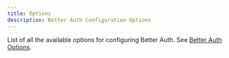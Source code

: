 ```yaml
---
title: Options
description: Better Auth Configuration Options
---
```


List of all the available options for configuring Better Auth. See [Better Auth Options](https://github.com/better-auth/better-auth/blob/main/packages/better-auth/src/types/options.ts#L13).


<AutoTypeTable path="./lib/auth.ts" name="BetterAuthOptions"  />